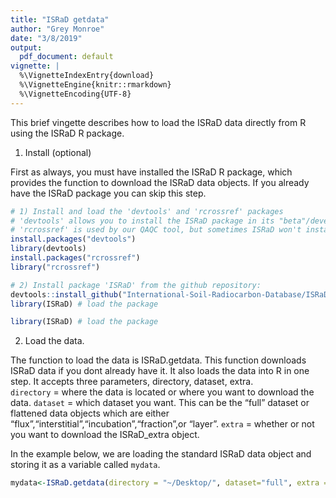 ```yaml
---
title: "ISRaD getdata"
author: "Grey Monroe"
date: "3/8/2019"
output:
  pdf_document: default
vignette: |
  %\VignetteIndexEntry{download} 
  %\VignetteEngine{knitr::rmarkdown} 
  %\VignetteEncoding{UTF-8}
---
```


This brief vingette describes how to load the ISRaD data directly from R using the ISRaD R package.

1. Install (optional)

First as always, you must have installed the ISRaD R package, which provides the function to download the ISRaD data objects. If you already have the ISRaD package you can skip this step.

```r
# 1) Install and load the 'devtools' and 'rcrossref' packages
# 'devtools' allows you to install the ISRaD package in its "beta"/development form
# 'rcrossref' is used by our QAQC tool, but sometimes ISRaD won't install without it
install.packages("devtools")
library(devtools) 
install.packages("rcrossref")
library("rcrossref")

# 2) Install package 'ISRaD' from the github repository:
devtools::install_github("International-Soil-Radiocarbon-Database/ISRaD", ref="master")
library(ISRaD) # load the package

```


```r
library(ISRaD) # load the package
```

2. Load the data.

The function to load the data is ISRaD.getdata. This function downloads ISRaD data if you dont already have it. It also loads the data into R in one step. It accepts three parameters, directory, dataset, extra.  
`directory` = where the data is located or where you want to download the data.
`dataset` = which dataset you want. This can be the "full" dataset or flattened data objects which are either "flux","interstitial","incubation","fraction",or "layer".
`extra` = whether or not you want to download the ISRaD_extra object.  

In the example below, we are loading the standard ISRaD data object and storing it as a variable called `mydata`.

```r
mydata<-ISRaD.getdata(directory = "~/Desktop/", dataset="full", extra = F)
```

